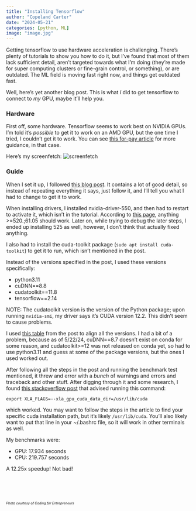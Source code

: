 ```yaml
---
title: "Installing Tensorflow"
author: "Copeland Carter"
date: "2024-05-21"
categories: [python, ML]
image: "image.jpg"
---
```


Getting tensorflow to use hardware acceleration is challenging. There's plenty of tutorials to show you how to do it, but I've found that most of them lack sufficient detail, aren't targeted towards what I'm doing (they're made for super computing clusters or fine-grain control, or something), or are outdated. The ML field is moving fast right now, and things get outdated fast.

Well, here's yet another blog post. This is what *I* did to get tensorflow to connect to *my* GPU, maybe it'll help you.

### Hardware
First off, some hardware. Tensorflow seems to work best on NVIDIA GPUs. I'm told it's *possible* to get it to work on an AMD GPU, but the one time I tried, I couldn't get it to work. You can see [this for-pay article](https://medium.com/analytics-vidhya/install-tensorflow-2-for-amd-gpus-87e8d7aeb812) for more guidance, in that case.

Here's my screenfetch:
![screenfetch](screenfetch.png)

### Guide
When I set it up, I followed [this blog post](https://medium.com/nerd-for-tech/installing-tensorflow-with-gpu-acceleration-on-linux-f3f55dd15a9). It contains a lot of good detail, so instead of repeating everything it says, just follow it, and I'll tell you what I had to change to get it to work.

When installing drivers, I installed nvidia-driver-550, and then had to restart to activate it, which isn't in the tutorial. According to [this page](https://docs.nvidia.com/cuda/cuda-toolkit-release-notes/index.html), anything >=520.;61.05 should work. Later on, while trying to debug the later steps, I ended up installing 525 as well, however, I don't think that actually fixed anything.

I also had to install the cuda-toolkit package (`sudo apt install cuda-toolkit`) to get it to run, which isn't mentioned in the post.

Instead of the versions specified in the post, I used these versions specifically:

* python3.11
* cuDNN==8.8
* cudatoolkit==11.8
* tensorflow==2.14

NOTE: The cudatoolkit version is the version of the Python package; upon running `nvidia-smi`, my driver says it's CUDA version 12.2. This didn't seem to cause problems.

I used [this table](https://www.tensorflow.org/install/source#gpu) from the post to align all the versions. I had a bit of a problem, because as of 5/22/24, cuDNN==8.7 doesn't exist on conda for some reason, and cudatoolkit>=12 was not released on conda yet, so had to use python3.11 and guess at some of the package versions, but the ones I used worked out.

After following all the steps in the post and running the benchmark test mentioned, it threw and error with a *bunch* of warnings and errors and traceback and other stuff. After digging through it and some research, I found [this stackoverflow post](https://stackoverflow.com/questions/68614547/tensorflow-libdevice-not-found-why-is-it-not-found-in-the-searched-path) that advised running this command:

`export XLA_FLAGS=--xla_gpu_cuda_data_dir=/usr/lib/cuda`

which worked. You may want to follow the steps in the article to find your specific cuda installation path, but it's likely `/usr/lib/cuda`. You'll also likely want to put that line in your ~/.bashrc file, so it will work in other terminals as well.

My benchmarks were:

* GPU: 17.934 seconds
* CPU: 219.757 seconds

A 12.25x speedup! Not bad!










<footer style="bottom: 0px; margin-top: 80px;"><h6 style="font-size: xx-small;">Photo courtesy of Coding for Entrepreneurs</h6></footer>
